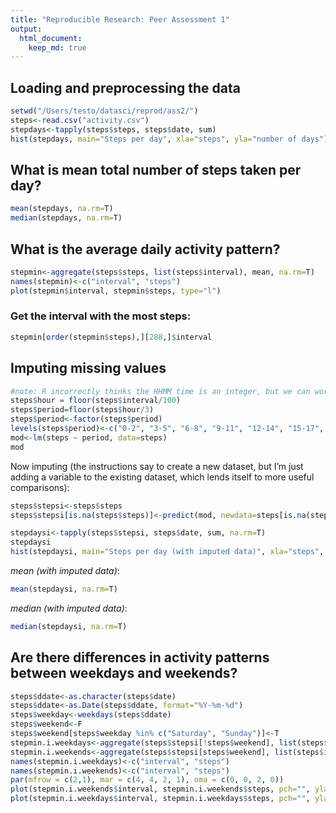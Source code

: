 ```yaml
---
title: "Reproducible Research: Peer Assessment 1"
output: 
  html_document:
    keep_md: true
---
```



## Loading and preprocessing the data
```r
setwd("/Users/testo/datasci/reprod/ass2/")
steps<-read.csv("activity.csv")
stepdays<-tapply(steps$steps, steps$date, sum)
hist(stepdays, main="Steps per day", xla="steps", yla="number of days")
```
## What is mean total number of steps taken per day?
```r
mean(stepdays, na.rm=T)
median(stepdays, na.rm=T)
```
## What is the average daily activity pattern?
```r
stepmin<-aggregate(steps$steps, list(steps$interval), mean, na.rm=T)
names(stepmin)<-c("interval", "steps")
plot(stepmin$interval, stepmin$steps, type="l")
```
### Get the interval with the most steps:
```r
stepmin[order(stepmin$steps),][288,]$interval
```
## Imputing missing values
```r
#note: R incorrectly thinks the HHMM time is an integer, but we can work with that instead of having to convert.
steps$hour = floor(steps$interval/100)
steps$period=floor(steps$hour/3)
steps$period<-factor(steps$period)
levels(steps$period)<-c("0-2", "3-5", "6-8", "9-11", "12-14", "15-17", "18-20", "21-23")
mod<-lm(steps ~ period, data=steps)
mod
```

Now imputing (the instructions say to create a new dataset, but I'm just adding a variable to the existing dataset, which lends itself to more useful comparisons):

```r
steps$stepsi<-steps$steps
steps$stepsi[is.na(steps$steps)]<-predict(mod, newdata=steps[is.na(steps$steps),])
```

```r
stepdaysi<-tapply(steps$stepsi, steps$date, sum, na.rm=T)
stepdaysi
hist(stepdaysi, main="Steps per day (with imputed data)", xla="steps", yla="number of days", col="#ff99ff")
```
*mean (with imputed data)*:
```r
mean(stepdaysi, na.rm=T)
```
*median  (with imputed data)*:
```r
median(stepdaysi, na.rm=T)
```
## Are there differences in activity patterns between weekdays and weekends?

```r
steps$ddate<-as.character(steps$date)
steps$ddate<-as.Date(steps$ddate, format="%Y-%m-%d")
steps$weekday<-weekdays(steps$ddate)
steps$weekend<-F
steps$weekend[steps$weekday %in% c("Saturday", "Sunday")]<-T
stepmin.i.weekdays<-aggregate(steps$stepsi[!steps$weekend], list(steps$interval[!steps$weekend]), mean, na.rm=T)
stepmin.i.weekends<-aggregate(steps$stepsi[steps$weekend], list(steps$interval[steps$weekend]), mean, na.rm=T)
names(stepmin.i.weekdays)<-c("interval", "steps")
names(stepmin.i.weekends)<-c("interval", "steps")
par(mfrow = c(2,1), mar = c(4, 4, 2, 1), oma = c(0, 0, 2, 0))
plot(stepmin.i.weekends$interval, stepmin.i.weekends$steps, pch="", ylab="Steps", xlab="", main="weekend", type="l", ylim=c(0,220), col="blue")
plot(stepmin.i.weekdays$interval, stepmin.i.weekdays$steps, pch="", ylab="Steps", xlab="", main="weekday", type="l",  ylim=c(0,220), col="darkred")
```
